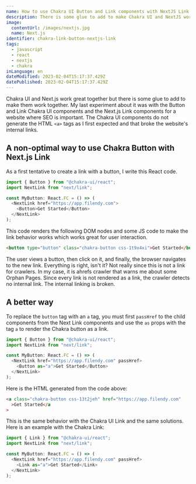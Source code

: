 ```yaml
---
name: How to use Chakra UI Button and Link components with NextJS Link
description: There is some glue to add to make Chakra UI and NextJS work together. The Chakra UI components do not generate the "a" tag by default for a link. Let's see how to use the Chakra button to generate links between pages.
image:
  contentUrl: /images/nextjs.jpg
  name: Next.js
identifier: chakra-link-button-nextjs-link
tags:
  - javascript
  - react
  - nextjs
  - chakra
inLanguage: en
dateModified: 2023-02-04T15:17:37.429Z
datePublished: 2023-02-04T15:17:37.429Z
---
```


Chakra UI and Next.js work great together but there is some glue to add to make them work together. My last experiment about it was with the Button and Link Chakra UI components and the Next.js Link components for a website where SEO is important. The Chakra UI components do not generate the HTML `<a>` tags as I first expected and that broke the website's internal links.

## A non-optimal way to use Chakra Button with Next.js Link

As a first tentative to create a link with a button, I write this React code.

```ts
import { Button } from "@chakra-ui/react";
import NextLink from "next/link";

const MyButton: React.FC = () => (
  <NextLink href="https://app.filendy.com">
    <Button>Get Started</Button>
  </NextLink>
);
```

This code renders the following DOM nodes and some JS code to make the link behavior works which works great for user interaction.

```html
<button type="button" class="chakra-button css-1t9x4xi">Get Started</button>
```

The user views a button, then click on it, and finally, the browser navigates to the new link. Everything is right, isn't it? Not really since this is not a link for crawlers. In my case, it is ahrefs crawler that warns me about some Orphan Pages. Since every link is not rendered as a link, the crawler detects no internal link. The internal linking is broken.

## A better way

To replace the `button` tag with an `a` tag, you must first `passHref` to the child components from the Next Link components and use the `as` props with the tag `a` to render the Chakra button as a link.

```ts
import { Button } from "@chakra-ui/react";
import NextLink from "next/link";

const MyButton: React.FC = () => (
  <NextLink href="https://app.filendy.com" passHref>
    <Button as="a">Get Started</Button>
  </NextLink>
);
```

Here is the HTML generated from the code above:

```html
<a class="chakra-button css-13t2jeh" href="https://app.filendy.com"
  >Get Started</a
>
```

This is the same behavior with the Chakra UI Link and the same solutions. Here is an example with the Chakra Link:

```ts
import { Link } from "@chakra-ui/react";
import NextLink from "next/link";

const MyButton: React.FC = () => (
  <NextLink href="https://app.filendy.com" passHref>
    <Link as="a">Get Started</Link>
  </NextLink>
);
```
